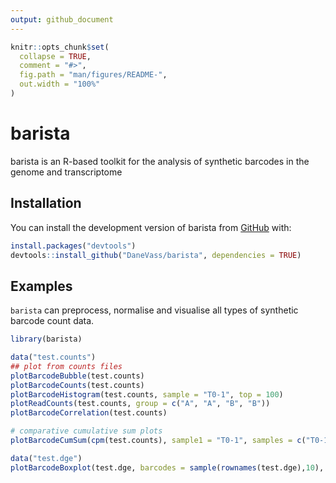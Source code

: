 ```yaml
---
output: github_document
---
```


<!-- README.md is generated from README.Rmd. Please edit that file -->

```r
knitr::opts_chunk$set(
  collapse = TRUE,
  comment = "#>",
  fig.path = "man/figures/README-",
  out.width = "100%"
)
```

# barista

<!-- badges: start -->
<!-- badges: end -->

barista is an R-based toolkit for the analysis of synthetic barcodes in the genome and transcriptome

## Installation

You can install the development version of barista from [GitHub](https://github.com/) with:

```r
install.packages("devtools")
devtools::install_github("DaneVass/barista", dependencies = TRUE)
```

## Examples

`barista` can preprocess, normalise and visualise all types of synthetic barcode count data. 

```r
library(barista)

data("test.counts")
## plot from counts files
plotBarcodeBubble(test.counts)
plotBarcodeCounts(test.counts)
plotBarcodeHistogram(test.counts, sample = "T0-1", top = 100)
plotReadCounts(test.counts, group = c("A", "A", "B", "B"))
plotBarcodeCorrelation(test.counts)

# comparative cumulative sum plots
plotBarcodeCumSum(cpm(test.counts), sample1 = "T0-1", samples = c("T0-1", "T0b-1"))

data("test.dge")
plotBarcodeBoxplot(test.dge, barcodes = sample(rownames(test.dge),10), condition = test.dge$samples$Group)

```


